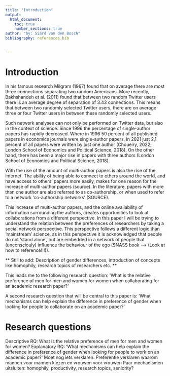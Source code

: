 ```yaml
---
title: "Introduction"
output:
  html_document:
    toc: true
    number_sections: true
author: "by: Siard van den Bosch"
bibliography: references.bib


---
```


# Introduction

In his famous research Milgram (1967) found that on average there are most three connections separating two random Americans. More recently, Bakhshandeh et al. (2011) found that between two random Twitter users there is an average degree of separation of 3.43 connections. This means that between two randomly selected Twitter users, there are on average three or four Twitter users in between these randomly selected users. 

Such network analyses can not only be performed on Twitter data, but also in the context of science. Since 1996 the percentage of single-author papers has rapidly decreased. Where in 1996 50 percent of all published papers in economics journals were single-author papers, in 2021 just 2,1 percent of all papers were written by just one author (Choueiry, 2022; London School of Economics and Political Science, 2018). On the other hand, there has been a major rise in papers with three authors (London School of Economics and Political Science, 2018). 

With the rise of the amount of multi-author papers is also the rise of the internet. The ability of being able to connect to others around the world, and have access to others' papers more easily, makes for one reason for the increase of multi-author papers (source). In the literature, papers with more than one author are also referred to as co-authorship, or when used to refer to a network 'co-authorship networks' (SOURCE).

This increase of multi-author papers, and the online availability of information surrounding the authors, creates opportunities to look at collaborations from a different perspective. In this paper I will be trying to understand the relation between the preferences of researchers by taking a social network perspective. This perspective follows a different logic than 'mainstream' science, as in this perspective it is acknowledged that people do not 'stand alone', but are embedded in a network of people that (unconsciouly) influence the behaviour of the ego (SNASS book --> (Look at how to reference!!!)). 

** Still to add: Description of gender differences, introduction of concepts like homophily, research topics of researchers etc. **



This leads me to the following research question: 'What is the relative preference of men for men and women for women when collaborating for an academic research paper?'

A second research question that will be central to this paper is: 'What mechanisms can help explain the difference in preference of gender when looking for people to collaborate on an academic paper?'

# Research questions

Descriptive RQ: What is the relative preference of men for men and women for women?
Explanatory RQ: 'What mechanisms can help explain the difference in preference of gender when looking for people to work on an academic paper?' Moet nog iets verklaren. Preferentie verklaren waarom mannen voor mannen kiezen en vrouwen voor vrouwen
Paar mechanismen uitsluiten: homophily, productivity, research topics, seniority?
